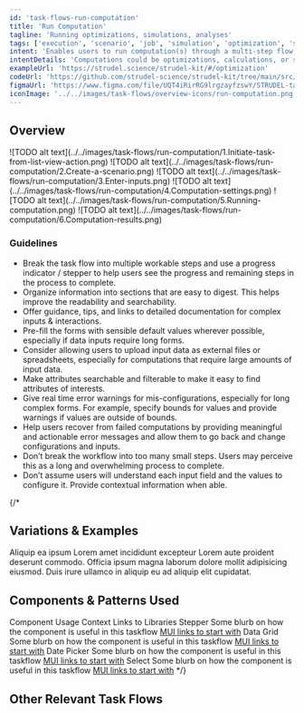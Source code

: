 ```yaml
---
id: 'task-flows-run-computation'
title: 'Run Computation'
tagline: 'Running optimizations, simulations, analyses'
tags: ['execution', 'scenario', 'job', 'simulation', 'optimization', 'stepper', 'wizard']
intent: 'Enables users to run computation(s) through a multi-step flow to generate results.'
intentDetails: 'Computations could be optimizations, calculations, or simulations for a model, scenario, or experiment with attributes to observe and compare results. Attributes may include input data and settings. Computations may be long running and require the ability for a user to leave the flow and return later.'
exampleUrl: 'https://strudel.science/strudel-kit/#/optimization'
codeUrl: 'https://github.com/strudel-science/strudel-kit/tree/main/src/app/optimization'
figmaUrl: 'https://www.figma.com/file/UQT4iRirRG9lrgzayfzswY/STRUDEL-task-flows?type=design&node-id=1%3A26644&mode=design&t=YPdwq8c0BdXx5Um8-1'
iconImage: '../../images/task-flows/overview-icons/run-computation.png'
---
```


## Overview

<Grid container spacing={4}>
  <Grid item md={4}>
    ![TODO alt text](../../images/task-flows/run-computation/1.Initiate-task-from-list-view-action.png)
  </Grid>
  <Grid item md={4}>
    ![TODO alt text](../../images/task-flows/run-computation/2.Create-a-scenario.png)
  </Grid>
  <Grid item md={4}>
    ![TODO alt text](../../images/task-flows/run-computation/3.Enter-inputs.png)
  </Grid>
  <Grid item md={4}>
    ![TODO alt text](../../images/task-flows/run-computation/4.Computation-settings.png)
  </Grid>
  <Grid item md={4}>
    ![TODO alt text](../../images/task-flows/run-computation/5.Running-computation.png)
  </Grid>
  <Grid item md={4}>
    ![TODO alt text](../../images/task-flows/run-computation/6.Computation-results.png)
  </Grid>
</Grid>

### Guidelines

<ul>
  <li>
    Break the task flow into multiple workable steps and use a progress indicator / stepper to help users see the progress and remaining steps in the process to complete.
  </li>
  <li>
    Organize information into sections that are easy to digest. This helps improve the readability and searchability.
  </li>
  <li>
    Offer guidance, tips, and links to detailed documentation for complex inputs & interactions.
  </li>
  <li>
    Pre-fill the forms with sensible default values wherever possible, especially if data inputs require long forms.
  </li>
  <li>
    Consider allowing users to upload input data as external files or spreadsheets, especially for computations that require large amounts of input data. 
  </li>
  <li>
    Make attributes searchable and filterable to make it easy to find attributes of interests.
  </li>
  <li>
    Give real time error warnings for mis-configurations, especially for long complex forms. For example, specify bounds for values and provide warnings if values are outside of bounds.
  </li>
  <li>
    Help users recover from failed computations by providing meaningful and actionable error messages and allow them to go back and change configurations and inputs.
  </li>
  <li>
    Don’t break the workflow into too many small steps. Users may perceive this as a long and overwhelming process to complete.
  </li>
  <li>
    Don’t assume users will understand each input field and the values to configure it. Provide contextual information when able.
  </li>
</ul>

{/*
## Variations & Examples

Aliquip ea ipsum Lorem amet incididunt excepteur Lorem aute proident deserunt commodo. Officia ipsum magna laborum dolore mollit adipisicing eiusmod. Duis irure ullamco in aliquip eu ad aliquip elit cupidatat.

## Components & Patterns Used

<InfoTable>
  <TableHead>
    <TableRow>
      <TableCell>Component</TableCell>
      <TableCell>Usage Context</TableCell>
      <TableCell>Links to Libraries</TableCell>
    </TableRow>
  </TableHead>
  <TableBody>
    <TableRow>
      <TableCell>Stepper</TableCell>
      <TableCell>Some blurb on how the component is useful in this taskflow</TableCell>
      <TableCell><a href="https://mui.com/material-ui/react-stepper/" target="_blank">MUI links to start with</a></TableCell>
    </TableRow>
    <TableRow>
      <TableCell>Data Grid</TableCell>
      <TableCell>Some blurb on how the component is useful in this taskflow</TableCell>
      <TableCell><a href="https://mui.com/x/react-data-grid/" target="_blank">MUI links to start with</a></TableCell>
    </TableRow>
    <TableRow>
      <TableCell>Date Picker</TableCell>
      <TableCell>Some blurb on how the component is useful in this taskflow</TableCell>
      <TableCell><a href="https://mui.com/x/react-date-pickers/" target="_blank">MUI links to start with</a></TableCell>
    </TableRow>
    <TableRow>
      <TableCell>Select</TableCell>
      <TableCell>Some blurb on how the component is useful in this taskflow</TableCell>
      <TableCell><a href="https://mui.com/material-ui/react-select/" target="_blank">MUI links to start with</a></TableCell>
    </TableRow>
  </TableBody>
</InfoTable>
*/}

## Other Relevant Task Flows

<Grid container spacing={4}>
  <Grid item md={6}>
    <TaskFlowCard name="Run Interactive Computation" />
  </Grid>
  <Grid item md={6}>
    <TaskFlowCard name="Explore Data" />
  </Grid>
</Grid>